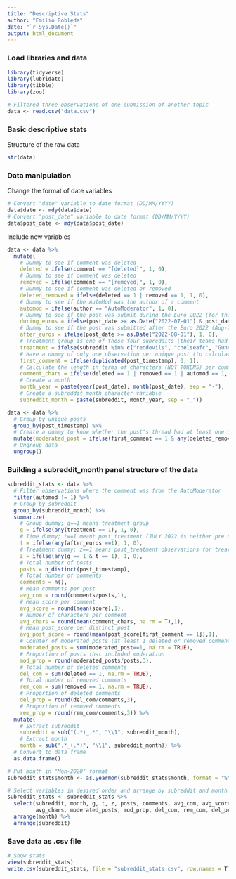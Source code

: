 ---
title: "Descriptive Stats"
author: "Emilio Robleda"
date: "`r Sys.Date()`"
output: html_document
---
### Load libraries and data

```{r Load Libraries, message=FALSE, warning=FALSE}
library(tidyverse)
library(lubridate)
library(tibble)
library(zoo)

```

```{r load data}
# Filtered three observations of one submission of another topic
data <- read.csv("data.csv")

```

### Basic descriptive stats

Structure of the raw data

```{r display structure}
str(data)

```

### Data manipulation

Change the format of date variables

```{r dates in format}
# Convert "date" variable to date format (DD/MM/YYYY)
data$date <- mdy(data$date)
# Convert "post_date" variable to date format (DD/MM/YYYY)
data$post_date <- mdy(data$post_date)

```

Include new variables

```{r new variables}
data <- data %>%
  mutate(
    # Dummy to see if comment was deleted
    deleted = ifelse(comment == "[deleted]", 1, 0),
    # Dummy to see if comment was deleted
    removed = ifelse(comment == "[removed]", 1, 0),
    # Dummy to see if comment was deleted or removed
    deleted_removed = ifelse(deleted == 1 | removed == 1, 1, 0),
    # Dummy to see if the AutoMod was the author of a comment
    automod = ifelse(author == "AutoModerator", 1, 0),
    # Dummy to see if the post was submit during the Euro 2022 (for this research, in July 2022)
    during_euros = ifelse(post_date >= as.Date("2022-07-01") & post_date < as.Date("2022-08-01"), 1, 0),
    # Dummy to see if the post was submitted after the Euro 2022 (Aug-2022 onwards)
    after_euros = ifelse(post_date >= as.Date("2022-08-01"), 1, 0),
    # Treatment group is one of those four subreddits (their teams had a player in England's Euro 2022 squad) 
    treatment = ifelse(subreddit %in% c("reddevils", "chelseafc", "Gunners", "MCFC"), 1, 0),
    # Have a dummy of only one observation per unique post (to calculate avg_post_score later)
    first_comment = ifelse(duplicated(post_timestamp), 0, 1),
    # Calculate the length in terms of characters (NOT TOKENS) per comment
    comment_chars = ifelse(deleted == 1 | removed == 1 | automod == 1, NA, nchar(comment)),
    # Create a month 
    month_year = paste(year(post_date), month(post_date), sep = "-"),
    # Create a subreddit_month character variable
    subreddit_month = paste(subreddit, month_year, sep = "_"))

data <- data %>%
  # Group by unique posts
  group_by(post_timestamp) %>%
  # Create a dummy to know whether the post's thread had at least one deleted or removed comment
  mutate(moderated_post = ifelse(first_comment == 1 & any(deleted_removed == 1), 1, 0)) %>%
  # Ungroup data
  ungroup()

```

### Building a subreddit_month panel structure of the data

```{r subreddit_month panel}
subreddit_stats <- data %>%
  # Filter observations where the comment was from the AutoModerator
  filter(automod != 1) %>%
  # Group by subreddit
  group_by(subreddit_month) %>%
  summarize(
    # Group dummy; g==1 means treatment group
    g = ifelse(any(treatment == 1), 1, 0),
    # Time dummy; t==1 meant post_treatment (JULY 2022 is neither pre nor post treatment)
    t = ifelse(any(after_euros ==1), 1, 0),
    # Treatment dummy; z==1 means post_treatment observations for treatment group units
    z = ifelse(any(g == 1 & t == 1), 1, 0),
    # Total number of posts
    posts = n_distinct(post_timestamp),
    # Total number of comments
    comments = n(),
    # Mean comments per post
    avg_com = round(comments/posts,1),
    # Mean score per comment
    avg_score = round(mean(score),1),
    # Number of characters per comment 
    avg_chars = round(mean(comment_chars, na.rm = T),1),
    # Mean post_score per distinct post
    avg_post_score = round(mean(post_score[first_comment == 1]),1),
    # Counter of moderated posts (at least 1 deleted or removed comment in thread)
    moderated_posts = sum(moderated_post==1, na.rm = TRUE),
    # Proportion of posts that included moderation
    mod_prop = round(moderated_posts/posts,3),
    # Total number of deleted comments
    del_com = sum(deleted == 1, na.rm = TRUE),
    # Total number of removed comments
    rem_com = sum(removed == 1, na.rm = TRUE),
    # Proportion of deleted comments
    del_prop = round(del_com/comments,3),
    # Proportion of removed comments
    rem_prop = round(rem_com/comments,3)) %>%
  mutate(
    # Extract subreddit
    subreddit = sub("(.*)_.*", "\\1", subreddit_month),
    # Extract month
    month = sub(".*_(.*)", "\\1", subreddit_month)) %>%
  # Convert to data frame
  as.data.frame()

# Put month in "Mon-2020" format  
subreddit_stats$month <- as.yearmon(subreddit_stats$month, format = "%Y-%m")

# Select variables in desired order and arrange by subreddit and month 
subreddit_stats <- subreddit_stats %>%
  select(subreddit, month, g, t, z, posts, comments, avg_com, avg_score, avg_post_score,
         avg_chars, moderated_posts, mod_prop, del_com, rem_com, del_prop, rem_prop) %>%
  arrange(month) %>%
  arrange(subreddit)

```

### Save data as .csv file

```{r view data and save as csv}
# Show stats
view(subreddit_stats)
write.csv(subreddit_stats, file = "subreddit_stats.csv", row.names = T)

```

